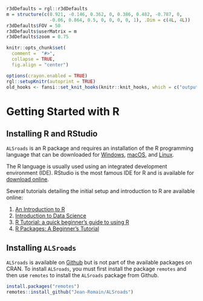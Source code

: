 ```r
r3dDefaults = rgl::r3dDefaults
m = structure(c(0.921, -0.146, 0.362, 0, 0.386, 0.482, -0.787, 0, 
                -0.06, 0.864, 0.5, 0, 0, 0, 0, 1), .Dim = c(4L, 4L))
r3dDefaults$FOV = 50
r3dDefaults$userMatrix = m
r3dDefaults$zoom = 0.75

knitr::opts_chunk$set(
  comment =  "#>", 
  collapse = TRUE,
  fig.align = "center")

options(crayon.enabled = TRUE)
rgl::setupKnitr(autoprint = TRUE)
old_hooks <- fansi::set_knit_hooks(knitr::knit_hooks, which = c("output", "message", "error"))
```

# Getting Started with R {#sec-getting-started-with-r}

## Installing R and RStudio {#sec-installing-r-and-rstudio}

`ALSroads` is an R package and requires an installation of the R programming language that can be downloaded for [Windows](https://cran.r-project.org/bin/windows/base/), [macOS](https://cran.r-project.org/bin/macosx/), and [Linux](https://cran.r-project.org/).

The R language is usually used using an integrated development environment (IDE). RStudio is the most famous IDE for R and is available for [download online](https://www.rstudio.com/products/rstudio/download/).

Several tutorials detailing the initial setup and introduction to R are available online:

1.  [An Introduction to R](https://cran.r-project.org/doc/manuals/r-release/R-intro.pdf)
2.  [Introduction to Data Science](http://rafalab.dfci.harvard.edu/dsbook/)
3.  [R Tutorial: a quick beginner's guide to using R](https://www.educative.io/blog/r-tutorial-beginners-guide?utm_campaign=systemdesign&utm_source=google&utm_medium=ppc&utm_content=display&eid=5082902844932096&utm_term=&utm_campaign=%5BNew%5D+System+Design+-Performance+Max&utm_source=adwords&utm_medium=ppc&hsa_acc=5451446008&hsa_cam=18511913007&hsa_grp=&hsa_ad=&hsa_src=x&hsa_tgt=&hsa_kw=&hsa_mt=&hsa_net=adwords&hsa_ver=3&gclid=CjwKCAjwwL6aBhBlEiwADycBINYGVe6DKs-ltrHhcWCaXn2YWOLIzaS1M162W2r50WPD-xekqnBDNRoCxDYQAvD_BwE)
4.  [R Packages: A Beginner's Tutorial](https://www.datacamp.com/tutorial/r-packages-guide?utm_source=google&utm_medium=paid_search&utm_campaignid=12492439676&utm_adgroupid=122563405841&utm_device=c&utm_keyword=load%20package%20r&utm_matchtype=b&utm_network=g&utm_adpostion=&utm_creative=628195624215&utm_targetid=kwd-341542417371&utm_loc_interest_ms=&utm_loc_physical_ms=9001561&utm_campaign=220808_1-sea~field~data-sci_2-b2c_3-tier1_4-prc_5-na_6-na_7-le_8-pdsh-go_9-na_10-na_11-na-atvr&gclid=CjwKCAjwwL6aBhBlEiwADycBII7QlkF0V6g49x7msm6NWxiQzTbOMTKE1rX4W_zj_VGpOcNRrALxNBoCVFUQAvD_BwE)

## Installing `ALSroads` {#sec-installing-alsroad}

`ALSroads` is available on [Github](https://github.com/Jean-Romain/ALSroads) but is not part of the available packages on CRAN. To install `ALSroads`, you must first install the package `remotes` and then use `remotes` to install the `ALSroads` package from Github.

```r
install.packages("remotes")
remotes::install_github("Jean-Romain/ALSroads")
```